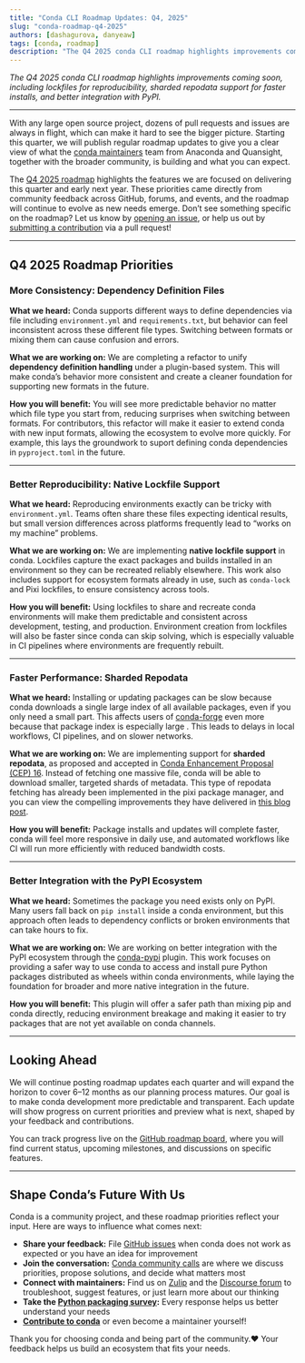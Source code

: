 ```yaml
---
title: "Conda CLI Roadmap Updates: Q4, 2025"
slug: "conda-roadmap-q4-2025"
authors: [dashagurova, danyeaw]
tags: [conda, roadmap]
description: "The Q4 2025 conda CLI roadmap highlights improvements coming next year, including lockfiles support, sharded repodata support, and better integration with PyPI."
---
```


*The Q4 2025 conda CLI roadmap highlights improvements coming soon, including lockfiles for reproducibility, sharded repodata support for faster installs, and better integration with PyPI.*

<!-- truncate -->

---

With any large open source project, dozens of pull requests and issues are always in flight, which can make it hard to see the bigger picture. Starting this quarter, we will publish regular roadmap updates to give you a clear view of what the [conda maintainers](https://github.com/conda/conda) team from Anaconda and Quansight, together with the broader community, is building and what you can expect.

The [Q4 2025 roadmap](https://github.com/orgs/conda/projects/22) highlights the features we are focused on delivering this quarter and early next year. These priorities came directly from community feedback across GitHub, forums, and events, and the roadmap will continue to evolve as new needs emerge. Don’t see something specific on the roadmap? Let us know by [opening an issue](https://github.com/conda/conda/issues), or help us out by [submitting a contribution](https://github.com/conda/conda/blob/main/CONTRIBUTING.md) via a pull request!


---

## Q4 2025 Roadmap Priorities

### More Consistency: Dependency Definition Files

**What we heard:** Conda supports different ways to define dependencies via file including `environment.yml` and `requirements.txt`, but behavior can feel inconsistent across these different file types. Switching between formats or mixing them can cause confusion and errors.

**What we are working on:** We are completing a refactor to unify **dependency definition handling** under a plugin-based system. This will make conda’s behavior more consistent and create a cleaner foundation for supporting new formats in the future.

**How you will benefit:** You will see more predictable behavior no matter which file type you start from, reducing surprises when switching between formats. For contributors, this refactor will make it easier to extend conda with new input formats, allowing the ecosystem to evolve more quickly. For example, this lays the groundwork to suport defining conda dependencies in `pyproject.toml` in the future.

---

### Better Reproducibility: Native Lockfile Support

**What we heard:** Reproducing environments exactly can be tricky with `environment.yml`. Teams often share these files expecting identical results, but small version differences across platforms frequently lead to “works on my machine” problems.

**What we are working on:** We are implementing **native lockfile support** in conda. Lockfiles capture the exact packages and builds installed in an environment so they can be recreated reliably elsewhere. This work also includes support for ecosystem formats already in use, such as `conda-lock` and Pixi lockfiles, to ensure consistency across tools.

**How you will benefit:** Using lockfiles to share and recreate conda environments will make them predictable and consistent across development, testing, and production. Environment creation from lockfiles will also be faster since conda can skip solving, which is especially valuable in CI pipelines where environments are frequently rebuilt.

---

### Faster Performance: Sharded Repodata

**What we heard:** Installing or updating packages can be slow because conda downloads a single large index of all available packages, even if you only need a small part. This affects users of [conda-forge](https://conda-forge.org) even more because that package index is especially large . This leads to delays in local workflows, CI pipelines, and on slower networks.

**What we are working on:** We are implementing support for **sharded repodata**, as proposed and accepted in [Conda Enhancement Proposal (CEP) 16](https://conda.org/learn/ceps/cep-0016). Instead of fetching one massive file, conda will be able to download smaller, targeted shards of metadata. This type of repodata fetching has already been implemented in the pixi package manager, and you can view the compelling improvements they have delivered in [this blog post](https://prefix.dev/blog/sharded_repodata).

**How you will benefit:** Package installs and updates will complete faster, conda will feel more responsive in daily use, and automated workflows like CI will run more efficiently with reduced bandwidth costs.

---

### Better Integration with the PyPI Ecosystem

**What we heard:** Sometimes the package you need exists only on PyPI. Many users fall back on `pip install` inside a conda environment, but this approach often leads to dependency conflicts or broken environments that can take hours to fix.

**What we are working on:** We are working on better integration with the PyPI ecosystem through the [conda-pypi](https://github.com/conda-incubator/conda-pypi) plugin. This work focuses on providing a safer way to use conda to access and install pure Python packages distributed as wheels within conda environments, while laying the foundation for broader and more native integration in the future.

**How you will benefit:** This plugin will offer a safer path than mixing pip and conda directly, reducing environment breakage and making it easier to try packages that are not yet available on conda channels.

---

## Looking Ahead

We will continue posting roadmap updates each quarter and will expand the horizon to cover 6–12 months as our planning process matures. Our goal is to make conda development more predictable and transparent. Each update will show progress on current priorities and preview what is next, shaped by your feedback and contributions.

You can track progress live on the [GitHub roadmap board](https://github.com/orgs/conda/projects/22), where you will find current status, upcoming milestones, and discussions on specific features.

---

## Shape Conda’s Future With Us

Conda is a community project, and these roadmap priorities reflect your input. Here are ways to influence what comes next:

- **Share your feedback:** File [GitHub issues](https://github.com/conda/conda/issues) when conda does not work as expected or you have an idea for improvement
- **Join the conversation:** [Conda community calls](https://conda.org/community/calendar) are where we discuss priorities, propose solutions, and decide what matters most
- **Connect with maintainers:** Find us on [Zulip](https://conda.zulipchat.com/) and the [Discourse forum](https://conda.discourse.group/) to troubleshoot, suggest features, or just learn more about our thinking
- **Take the [Python packaging survey](https://anaconda.surveymonkey.com/r/py-package-2025):** Every response helps us better understand your needs
- **[Contribute to conda](https://docs.conda.io/projects/conda/en/latest/dev-guide/contributing.html)** or even become a maintainer yourself!

 Thank you for choosing conda and being part of the community.❤️ Your feedback helps us build an ecosystem that fits your needs.
